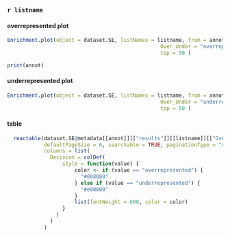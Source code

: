 

<!-- <details> -->
<!--   <summary>`r listname`</summary> -->

### `r listname` {.tabset}

#### overrepresented plot

```r


Enrichment.plot(object = dataset.SE, listNames = listname, from = annot,
                                                  Over_Under = "overrepresented",
                                                  top = 50 )

print(annot)

```

#### underrepresented plot

```r


Enrichment.plot(object = dataset.SE, listNames = listname, from = annot,
                                                  Over_Under = "underrepresented",
                                                  top = 50 )

```

#### table

```r

  reactable(dataset.SE@metadata[[annot]][["results"]][[listname]][["Over_Under_Results"]],
            defaultPageSize = 6, searchable = TRUE, paginationType = "simple",
            columns = list(
              Decision = colDef(
                  style = function(value) {
                      color <- if (value == "overrepresented") {
                        "#008000"
                      } else if (value == "underrepresented") {
                        "#e00000"
                      }
                      list(fontWeight = 600, color = color)
                  }
                )
              )
            )

```

<!-- </details> -->


